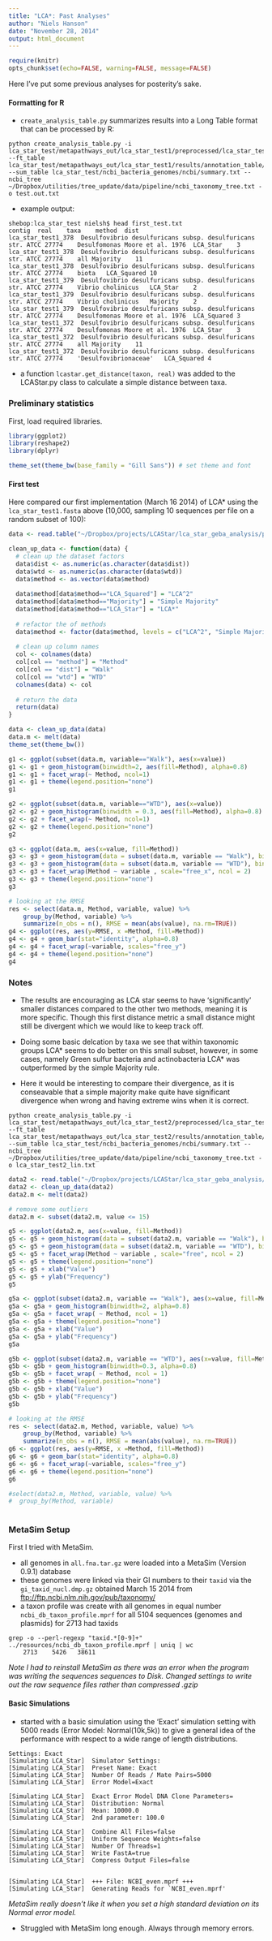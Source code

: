 ```yaml
---
title: "LCA*: Past Analyses"
author: "Niels Hanson"
date: "November 28, 2014"
output: html_document
---
```


```r
require(knitr)
opts_chunk$set(echo=FALSE, warning=FALSE, message=FALSE)
```

Here I've put some previous analyses for posterity's sake.

#### Formatting for R

* `create_analysis_table.py` summarizes results into a Long Table format that can be processed by R:

```
python create_analysis_table.py -i lca_star_test/metapathways_out/lca_star_test1/preprocessed/lca_star_test1.mapping.txt --ft_table lca_star_test/metapathways_out/lca_star_test1/results/annotation_table/functional_and_taxonomic_table.txt --sum_table lca_star_test/ncbi_bacteria_genomes/ncbi/summary.txt --ncbi_tree ~/Dropbox/utilities/tree_update/data/pipeline/ncbi_taxonomy_tree.txt -o test.out.txt
```

* example output:

```
shebop:lca_star_test nielsh$ head first_test.txt 
contig  real	taxa	method	dist
lca_star_test1_378	Desulfovibrio desulfuricans subsp. desulfuricans str. ATCC 27774	Desulfomonas Moore et al. 1976	LCA_Star	3
lca_star_test1_378	Desulfovibrio desulfuricans subsp. desulfuricans str. ATCC 27774	all	Majority	11
lca_star_test1_378	Desulfovibrio desulfuricans subsp. desulfuricans str. ATCC 27774	biota	LCA_Squared	10
lca_star_test1_379	Desulfovibrio desulfuricans subsp. desulfuricans str. ATCC 27774	Vibrio cholinicus	LCA_Star	2
lca_star_test1_379	Desulfovibrio desulfuricans subsp. desulfuricans str. ATCC 27774	Vibrio cholinicus	Majority	2
lca_star_test1_379	Desulfovibrio desulfuricans subsp. desulfuricans str. ATCC 27774	Desulfomonas Moore et al. 1976	LCA_Squared	3
lca_star_test1_372	Desulfovibrio desulfuricans subsp. desulfuricans str. ATCC 27774	Desulfomonas Moore et al. 1976	LCA_Star	3
lca_star_test1_372	Desulfovibrio desulfuricans subsp. desulfuricans str. ATCC 27774	all	Majority	11
lca_star_test1_372	Desulfovibrio desulfuricans subsp. desulfuricans str. ATCC 27774	'Desulfovibrionaceae'	LCA_Squared	4
```

* a function `lcastar.get_distance(taxon, real)` was added to the LCAStar.py class to calculate a simple distance between taxa.

### Preliminary statistics

First, load required libraries. 

```r
library(ggplot2)
library(reshape2)
library(dplyr)

theme_set(theme_bw(base_family = "Gill Sans")) # set theme and font

```

#### First test

Here compared our first implementation (March 16 2014) of LCA* using the `lca_star_test1.fasta` above (10,000, sampling 10 sequences per file on a random subset of 100):

```r
data <- read.table("~/Dropbox/projects/LCAStar/lca_star_geba_analysis/past_data/lca_star_test1_past.txt", sep="\t", header=T)

clean_up_data <- function(data) {
  # clean up the dataset factors
  data$dist <- as.numeric(as.character(data$dist))
  data$wtd <- as.numeric(as.character(data$wtd))
  data$method <- as.vector(data$method)
  
  data$method[data$method=="LCA_Squared"] = "LCA^2"
  data$method[data$method=="Majority"] = "Simple Majority"
  data$method[data$method=="LCA_Star"] = "LCA*"
  
  # refactor the of methods
  data$method <- factor(data$method, levels = c("LCA^2", "Simple Majority", "LCA*"))
  
  # clean up column names
  col <- colnames(data)
  col[col == "method"] = "Method"
  col[col == "dist"] = "Walk"
  col[col == "wtd"] = "WTD"
  colnames(data) <- col
  
  # return the data
  return(data)
}

data <- clean_up_data(data)
data.m <- melt(data)
theme_set(theme_bw())
```

```r
g1 <- ggplot(subset(data.m, variable=="Walk"), aes(x=value)) 
g1 <- g1 + geom_histogram(binwidth=2, aes(fill=Method), alpha=0.8) 
g1 <- g1 + facet_wrap(~ Method, ncol=1)
g1 <- g1 + theme(legend.position="none")
g1
```

```r
g2 <- ggplot(subset(data.m, variable=="WTD"), aes(x=value)) 
g2 <- g2 + geom_histogram(binwidth = 0.3, aes(fill=Method), alpha=0.8)
g2 <- g2 + facet_wrap(~ Method, ncol=1)
g2 <- g2 + theme(legend.position="none")
g2
```

```r
g3 <- ggplot(data.m, aes(x=value, fill=Method))
g3 <- g3 + geom_histogram(data = subset(data.m, variable == "Walk"), binwidth=2, alpha=0.8)
g3 <- g3 + geom_histogram(data = subset(data.m, variable == "WTD"), binwidth=0.3, alpha=0.8)
g3 <- g3 + facet_wrap(Method ~ variable , scale="free_x", ncol = 2)
g3 <- g3 + theme(legend.position="none")
g3
```

```r
# looking at the RMSE
res <- select(data.m, Method, variable, value) %>%
    group_by(Method, variable) %>%
    summarize(n_obs = n(), RMSE = mean(abs(value), na.rm=TRUE))
g4 <- ggplot(res, aes(y=RMSE, x =Method, fill=Method)) 
g4 <- g4 + geom_bar(stat="identity", alpha=0.8) 
g4 <- g4 + facet_wrap(~variable, scales="free_y")
g4 <- g4 + theme(legend.position="none")
g4
```

### Notes

* The results are encouraging as LCA star seems to have 'significantly' smaller distances compared to the other two methods, meaning it is more specific. Though this first distance metric a small distance might still be divergent which we would like to keep track off.

* Doing some basic delcation by taxa we see that within taxonomic groups LCA* seems to do better on this small subset, however, in some cases, namely Green sulfur bacteria and actinobacteria LCA* was outperformed by the simple Majority rule. 

* Here it would be interesting to compare their divergence, as it is conseavable that a simple majority make quite have significant divergence when wrong and having extreme wins when it is correct.

```
python create_analysis_table.py -i lca_star_test/metapathways_out/lca_star_test2/preprocessed/lca_star_test2.mapping.txt --ft_table lca_star_test/metapathways_out/lca_star_test2/results/annotation_table/functional_and_taxonomic_table.txt --sum_table lca_star_test/ncbi_bacteria_genomes/ncbi/summary.txt --ncbi_tree ~/Dropbox/utilities/tree_update/data/pipeline/ncbi_taxonomy_tree.txt -o lca_star_test2_lin.txt
```

```r
data2 <- read.table("~/Dropbox/projects/LCAStar/lca_star_geba_analysis/past_data/lca_star_test2_past.txt", sep="\t", quote=c("\"", "\'"), header=T)
data2 <- clean_up_data(data2)
data2.m <- melt(data2)

# remove some outliers
data2.m <- subset(data2.m, value <= 15)
```

```r
g5 <- ggplot(data2.m, aes(x=value, fill=Method))
g5 <- g5 + geom_histogram(data = subset(data2.m, variable == "Walk"), binwidth=2, alpha=0.8)
g5 <- g5 + geom_histogram(data = subset(data2.m, variable == "WTD"), binwidth=0.3, alpha=0.8)
g5 <- g5 + facet_wrap(Method ~ variable , scale="free", ncol = 2)
g5 <- g5 + theme(legend.position="none")
g5 <- g5 + xlab("Value")
g5 <- g5 + ylab("Frequency")
g5

g5a <- ggplot(subset(data2.m, variable == "Walk"), aes(x=value, fill=Method))
g5a <- g5a + geom_histogram(binwidth=2, alpha=0.8)
g5a <- g5a + facet_wrap( ~ Method, ncol = 1)
g5a <- g5a + theme(legend.position="none")
g5a <- g5a + xlab("Value")
g5a <- g5a + ylab("Frequency")
g5a

g5b <- ggplot(subset(data2.m, variable == "WTD"), aes(x=value, fill=Method))
g5b <- g5b + geom_histogram(binwidth=0.3, alpha=0.8)
g5b <- g5b + facet_wrap( ~ Method, ncol = 1)
g5b <- g5b + theme(legend.position="none")
g5b <- g5b + xlab("Value")
g5b <- g5b + ylab("Frequency")
g5b

```

```r
# looking at the RMSE
res <- select(data2.m, Method, variable, value) %>%
    group_by(Method, variable) %>%
    summarize(n_obs = n(), RMSE = mean(abs(value), na.rm=TRUE))
g6 <- ggplot(res, aes(y=RMSE, x =Method, fill=Method)) 
g6 <- g6 + geom_bar(stat="identity", alpha=0.8) 
g6 <- g6 + facet_wrap(~variable, scales="free_y")
g6 <- g6 + theme(legend.position="none")
g6
```

```r
#select(data2.m, Method, variable, value) %>% 
#  group_by(Method, variable)
  
```

### MetaSim Setup

First I tried with MetaSim.

* all genomes in `all.fna.tar.gz` were loaded into a MetaSim (Version 0.9.1) database
* these genomes were linked via their GI numbers to their `taxid` via the `gi_taxid_nucl.dmp.gz` obtained March 15 2014 from <ftp://ftp.ncbi.nlm.nih.gov/pub/taxonomy/>
* a taxon profile was create with all genomes in equal number `ncbi_db_taxon_profile.mprf` for all 5104 sequences (genomes and plasmids) for 2713 had taxids
```
grep -o --perl-regexp "taxid.*[0-9]+" ../resources/ncbi_db_taxon_profile.mprf | uniq | wc
    2713    5426   38611
```
*Note I had to reinstall MetaSim as there was an error when the program was writing the sequences sequences to Disk. Changed settings to write out the raw sequence files rather than compressed .gzip*

#### Basic Simulations

* started with a basic simulation using the 'Exact' simulation setting with 5000 reads (Error Model: Normal(10k,5k)) to give a general idea of the performance with respect to a wide range of length distributions.

```
Settings: Exact
[Simulating LCA_Star]  Simulator Settings:
[Simulating LCA_Star]  Preset Name: Exact
[Simulating LCA_Star]  Number Of Reads / Mate Pairs=5000
[Simulating LCA_Star]  Error Model=Exact

[Simulating LCA_Star]  Exact Error Model DNA Clone Parameters=
[Simulating LCA_Star]  Distribution: Normal
[Simulating LCA_Star]  Mean: 10000.0
[Simulating LCA_Star]  2nd parameter: 100.0

[Simulating LCA_Star]  Combine All Files=false
[Simulating LCA_Star]  Uniform Sequence Weights=false
[Simulating LCA_Star]  Number Of Threads=1
[Simulating LCA_Star]  Write FastA=true
[Simulating LCA_Star]  Compress Output Files=false


[Simulating LCA_Star]  +++ File: NCBI_even.mprf +++
[Simulating LCA_Star]  Generating Reads for `NCBI_even.mprf'
```
*MetaSim really doesn't like it when you set a high standard deviation on its Normal error model.* 

* Struggled with MetaSim long enough. Always through memory errors.



